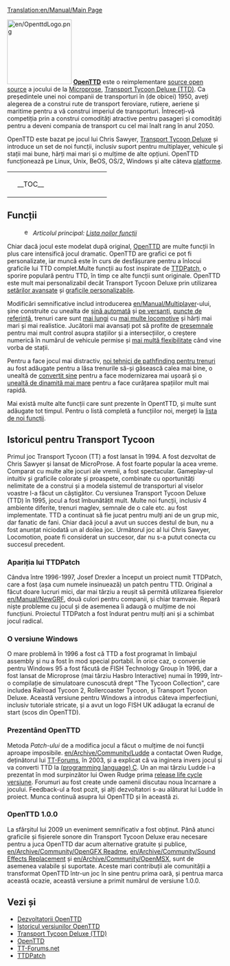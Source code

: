 [[Translation:en/Manual/Main Page]]
{{ro/Tabelul de conținut}}

[[File:en/OpenttdLogo.png|left|150px]]
[http://www.openttd.org/ '''OpenTTD'''] este o reimplementare [https://www.wikipedia.org/wiki/Open source open source] a jocului de la [https://www.wikipedia.org/wiki/MicroProse Microprose], [https://www.wikipedia.org/wiki/Transport_Tycoon Transport Tycoon Deluxe (TTD)]. Ca președintele unei noi companii de transporturi în (de obicei) 1950, aveți alegerea de a construi rute de transport feroviare, rutiere, aeriene și maritime pentru a vă construi imperiul de transporturi. Întreceți-vă competiția prin a construi comodități atractive pentru pasageri și comodități pentru a deveni compania de transport cu cel mai înalt rang în anul 2050.

OpenTTD este bazat pe jocul lui Chris Sawyer, [http://www.chrissawyer.com/info.htm Transport Tycoon Deluxe] și introduce un set de noi funcții, inclusiv suport pentru multiplayer, vehicule și stații mai bune, hărți mai mari și o mulțime de alte opțiuni. OpenTTD funcționează pe Linux, Unix, BeOS, OS/2, Windows și alte câteva [[en/Archive/Compilation and Ports/Operating system|platforme]].

{| align="center"
|colspan=2 style="background:none; border:0px"|
|width=200 style="background:none; border:0px"| __TOC__
|style="background:none; border:0px"| [[File:ro/Intro screen.png|frame|center|[[en/Manual/Game interface#main-window-contents|ecranul principal]] din OpenTTD]]
|}

==Funcții==
:[[File:en/Searchtool.png|16px]] ''Articolul principal: [[en/Archive/Lists/List of New Features|Lista noilor funcții]]''

Chiar dacă jocul este modelat după original, [http://www.openttd.org/ OpenTTD] are multe funcții în plus care intensifică jocul dramatic. OpenTTD are grafici ce pot fi personalizate, iar muncă este în curs de desfășurare pentru a  înlocui graficile lui TTD complet.Multe funcții au fost inspirate de [http://www.ttdpatch.net/ TTDPatch], o sporire populară pentru TTD, în timp ce alte funcții sunt originale. OpenTTD este mult mai personalizabil decât Transport Tycoon Deluxe prin utilizarea [[en/Archive/Manual/Settings/Advanced Settings|setărilor avansate]] și [[en/Manual/NewGRF|graficile personalizabile]].

Modificări semnificative includ introducerea [[en/Manual/Multiplayer]]-ului, șine construite cu unealta de [[en/Archive/Manual/Autorail|șină automată]] și [[en/Archive/Manual/Settings/Build on slopes|pe versanți]], [[en/Manual/Waypoints|puncte de referință]], trenuri care sunt [[en/Archive/Manual/Settings/Mammoth trains|mai lungi]] cu [[en/Archive/Manual/Multiheaded trains|mai multe locomotive]] și hărți mai mari și mai realistice. Jucătorii mai avansați pot să profite de [[en/Manual/Signals|presemnale]] pentru mai mult control asupra stațiilor și a intersecțiilor, o creștere numerică în numărul de vehicule permise și [[en/Archive/Manual/Settings/Nonuniform stations|mai multă flexibilitate]] când vine vorba de stații.

Pentru a face jocul mai distractiv, [[en/Archive/Manual/Yet Another Pathfinder|noi tehnici de pathfinding pentru trenuri]] au fost adăugate pentru a lăsa trenurile să-și găsească calea mai bine, o unealtă de [[en/Manual/Convert rail|convertit șine]] pentru a face modernizarea mai ușoară și o [[en/Archive/Manual/Settings/Extra dynamite|unealtă de dinamită mai mare]] pentru a face curățarea spațiilor mult mai rapidă.

Mai există multe alte funcții care sunt prezente în OpentTTD, și multe sunt adăugate tot timpul. Pentru o listă completă a funcțiilor noi, mergeți la [[en/Archive/Lists/List of New Features|lista de noi funcții]].

==Istoricul pentru Transport Tycoon==
Primul joc Transport Tycoon (TT) a fost lansat în 1994. A fost dezvoltat de Chris Sawyer și lansat de MicroProse. 
A fost foarte popular la acea vreme. Comparat cu multe alte jocuri ale vremii, a fost spectacular. Gameplay-ul intuitiv și graficile colorate și proaspete, combinate cu oportunități nelimitate de a construi și a modela sistemul de transporturi al viselor voastre l-a făcut un câștigător.
Cu versiunea Transport Tycoon Deluxe (TTD) în 1995, jocul a fost îmbunătățit mult. Multe noi funcții, inclusiv 4 ambiente diferite, trenuri maglev, semnale de o cale etc. au fost implementate.
TTD a continuat să fie jucat pentru mulți ani de un grup mic, dar fanatic de fani. Chiar dacă jocul a avut un succes destul de bun, nu a fost anunțat niciodată un al doilea joc. Următorul joc al lui Chris Sawyer, Locomotion, poate fi considerat un succesor, dar nu s-a putut conecta cu succesul precedent.

===Apariția lui TTDPatch===
Cândva între 1996-1997, Josef Drexler a început un proiect numit TTDPatch, care a fost (așa cum numele insinuează) un patch pentru TTD. Original a făcut doare lucruri mici, dar mai târziu a reușit să permită utilizarea fișierelor [[en/Manual/NewGRF]], două culori pentru companii, și chiar tramvaie. Repară niște probleme cu jocul și de asemenea îi adaugă o mulțime de noi funcțiuni. Proiectul TTDPatch a fost îndurat pentru mulți ani și a schimbat jocul radical.

===O versiune Windows===
O mare problemă în 1996 a fost că TTD a fost programat în limbajul assembly și nu a fost în mod special portabil. În orice caz, o conversie pentru Windows 95 a fost făcută de FISH Technology Group în 1996, dar a fost lansat de Microprose (mai târziu Hasbro Interactive) numai în 1999, într-o compilație de simulatoare cunoscută drept "The Tycoon Collection", care includea Railroad Tycoon 2, Rollercoaster Tycoon, și Transport Tycoon Deluxe. Această versiune pentru Windows a introdus câteva imperfecțiuni, inclusiv tutoriale stricate, și a avut un logo FISH UK adăugat la ecranul de start (scos din OpenTTD).

===Prezentând OpenTTD===
Metoda ''Patch-ului'' de a modifica jocul a făcut o mulțime de noi funcții aproape imposibile. [[en/Archive/Community/Ludde]] a contactat Owen Rudge, deținătorul lui [http://www.tt-forums.net/ TT-Forums], în 2003, și a explicat că va inginera invers jocul și va converti TTD la [https://www.wikipedia.org/wiki/C (programming language) C]. Un an mai târziu Ludde i-a prezentat în mod surpinzător lui Owen Rudge prima [https://www.wikipedia.org/wiki/Software release life cycle versiune]. Forumuri au fost create unde oamenii discutau noua încarnare a jocului. Feedback-ul a fost pozit, și alți dezvoltatori s-au alăturat lui Ludde în proiect. Munca continuă asupra lui OpenTTD și în această zi. 

===OpenTTD 1.0.0===
La sfârșitul lui 2009 un eveniment semnificativ a fost obținut. Până atunci graficile și fișierele sonore din Transport Tycoon Deluxe erau necesare pentru a juca OpenTTD dar acum alternative gratuite și publice, [[en/Archive/Community/OpenGFX Readme]], [[en/Archive/Community/Sound Effects Replacement]] și [[en/Archive/Community/OpenMSX]], sunt de asemenea valabile și suportate. Aceste mari contribuții ale comunității a transformat OpenTTD într-un joc în sine pentru prima oară, și pentrua marca această ocazie, această versiune a primit numărul de versiune 1.0.0.


==Vezi și==
*[[en/Archive/Community/Developers|Dezvoltatorii OpenTTD]]
*[[en/Archive/OpenTTD/Main Page|Istoricul versiunilor OpenTTD]]
*[https://en.wikipedia.org/wiki/Transport_Tycoon Transport Tycoon Deluxe (TTD)]
*[https://www.openttd.org/ OpenTTD]
*[https://www.tt-forums.net/ TT-Forums.net]
*[http://www.ttdpatch.net/ TTDPatch]